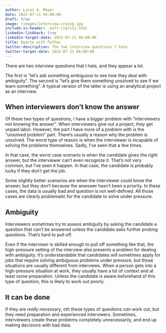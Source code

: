 ```yaml
---
author: Lucas A. Meyer
date: 2022-07-11 04:00:00
draft: true
image: /images/interview-crying.jpg
include-in-header: _msft-clarity.html
linkedin-linkback: true
linkedin-target-date: 2022-07-11 06:00:00
title: Quarto with Python
twitter-description: The two interview questions I hate
twitter-target-date: 2022-07-11 06:00:00
---
```


There are two interview questions that I hate, and they appear a lot.

The first is "let's ask something ambiguous to see how they deal with ambiguity". The second is "let's give them something unsolved to see if we learn something". A typical version of the latter is using an analytical project as an interview.

## When interviewers don't know the answer

Of these two types of questions, I have a bigger problem with "interviewers not knowing the answer". When interviewers give out a project, they get unpaid labor. However, the part I have more of a problem with is the "_unsolved_ problem" part. There's usually a reason why the problem is unsolved. The worst type of reason is when the interviewer is incapable of solving the problems themselves. Sadly, I've seen that a few times.

In that case, the worst case scenario is when the candidate gives the right answer, but the interviewer can't even recognize it. That's not very common, but I've seen it happen. In that case, the candidate is probably lucky if they don't get the job.

Some slightly better scenarios are when the interviewer _could_ know the answer, but they don't because the anwswer hasn't been a priority. In these cases, the data is usually bad and question is not well-defined. All those cases are clearly problematic for the candidate to solve under pressure.

## Ambiguity

Interviewers sometimes try to assess ambiguity by asking the candidate a question that can't be answered unless the candidate asks further probing questions. That's hard to pull off.

Even if the interviwer is skilled enough to pull off something like that, the high-pressure setting of the interview also presents a problem for dealing with ambiguity. It's understandable that candidates will sometimes apply for jobs that require solving ambiguous problems under pressure, but those situations are usually different from interviews. When a person gets into a high-pressure situation at work, they usually have a lot of context and at least some preparation. Unless the candidate is aware beforehand of this type of question, this is likely to work out poorly.

## It can be done

If they are *really* necessary, oth these types of questions _can_ work out, but they need preparation and experienced interviwers. Sometimes, interviewers create these problems completely unnecessarily, and end up making decisions with bad data. 



